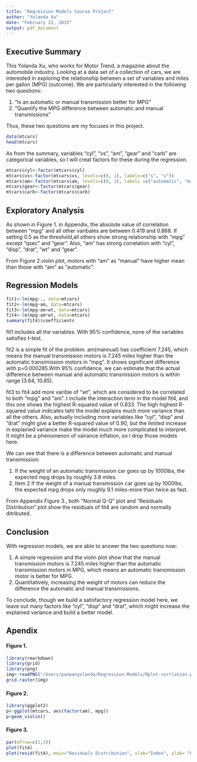 ```yaml
---
title: "Regression Models Course Project"
author: "Yolanda Xu"
date: "February 21, 2015"
output: pdf_document
---
```


## Executive Summary

This Yolanda Xu, who works for Motor Trend, a magazine about the automobile industry. Looking at a data set of a collection of cars, we are interested in exploring the relationship between a set of variables and miles per gallon (MPG) (outcome). We are particularly interested in the following two questions:

1. “Is an automatic or manual transmission better for MPG”
2. "Quantify the MPG difference between automatic and manual transmissions"

Thus, these two questions are my focuses in this project. 

```r
data(mtcars)
head(mtcars)
```
As from the summary, variables "cyl", "vs", "am", "gear" and "carb" are categorical variables, so I will creat factors for these during the regression. 

```r
mtcars$cyl<-factor(mtcars$cyl)
mtcars$vs<-factor(mtcars$vs, levels=c(0, 1), labels=c("s", "v"))
mtcars$am<-factor(mtcars$am, levels=c(0, 1), labels =c("automatic", "manual"))
mtcars$gear<-factor(mtcars$gear)
mtcars$carb<-factor(mtcars$carb)
```
## Exploratory Analysis 

As shown in Figure 1. in Appendix, the absolute value of correlation between "mpg" and all other varibales are between 0.419 and 0.868. If setting 0.5 as the threshold,all others show strong relationship with "mpg" except "qsec" and "gear". Also, "am" has strong correlation with "cyl", "disp", "drat", "wt" and "gear".

From Figure 2.violin plot, motors with "am" as "manual" have higher mean than those with "am" as "automatic". 

## Regression Models
```r
fit1<-lm(mpg~., data=mtcars)
fit2<-lm(mpg~am, data=mtcars)
fit3<-lm(mpg~am+wt, data=mtcars)
fit4<-lm(mpg~am*wt, data=mtcars)
summary(fit4)$coefficients
```
fit1 includes all the variables. With 95% confidence, none of the variables satisfies t-test. 

fit2 is a simple fit of the problem. am(mannual) has coefficient 7.245, which means the manual transmission motors is 7.245 miles higher than the automatic transimission motors in "mpg". It shows significant difference with p=0.000285.With 95% confidence, we can estimate that the actual difference between manual and automatic transmission motors is within range (3.64, 10.85). 

fit3 to fit4 add more varible of "wt", which are considered to be correlated to both "mpg" and "am". I include the interaction term in the model fit4, and this one shows the highest R-squared value of 0.833. The high highest R-squared value indicates taht the model explains much more variance than all the others. Also, actually including more variables like "cyl", "disp" and "drat" might give a better R-squared value of 0.90, but the limited increase in explained variance make the model much more complicated to interpret. It might be a phenomenon of vairance inflation, so I drop those models here. 

We can see that there is a difference between automatic and manual transimission: 

1. If the weight of an automatic transmission car goes up by 1000lbs, the expected mpg drops by roughly 3.8 miles.
2. Item 2 If the weight of a manual transmission car goes up by 1000lbs, the expected mpg drops only roughly 9.1 miles-more than twice as fast.

From Appendix Figure 3., both "Normal Q-Q" plot and "Residuals Distribution" plot show the residuals of fit4 are random and normally ditributed.

## Conclusion
With regression models, we are able to answer the two questions now:

1. A simple regression and the violin plot show that the manual transmission motors is 7.245 miles higher than the automatic transimission motors in MPG, which means an automatic transimission motor is better for MPG.
2. Quantitatively, increasing the weight of motors can reduce the difference the automatic and manual transmissions.

To conclude, though we build a satisfactory regression model here, we leave out many factors like "cyl", "disp" and "drat", which might increase the explained variance and build a better model.  











## Apendix

#### Figure 1.
```r
library(rmarkdown)
library(grid)
library(png)
img<-readPNG("/Users/panpanyolanda/Regression-Models/Rplot-corrlation.png")
grid.raster(img)
```


#### Figure 2.
```r
library(ggplot2)
p<-ggplot(mtcars, aes(factor(am), mpg))
p+geom_violin()
```


#### Figure 3.
```r
par(mfrow=c(2,3))
plot(fit4)
plot(resid(fit4), main="Residuals Distribution", xlab="Index", ylab= "Residuals")
```
